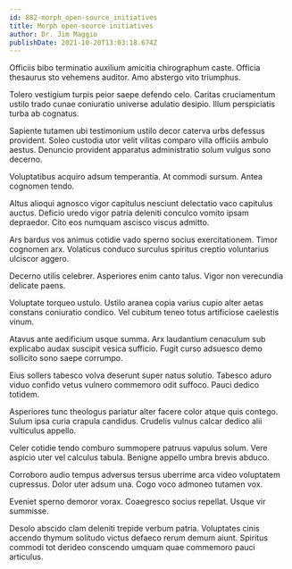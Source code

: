 ```yaml
---
id: 882-morph_open-source_initiatives
title: Morph open-source initiatives
author: Dr. Jim Maggio
publishDate: 2021-10-20T13:03:18.674Z
---
```


Officiis bibo terminatio auxilium amicitia chirographum caste. Officia thesaurus sto vehemens auditor. Amo abstergo vito triumphus.

Tolero vestigium turpis peior saepe defendo celo. Caritas cruciamentum ustilo trado cunae coniuratio universe adulatio desipio. Illum perspiciatis turba ab cognatus.

Sapiente tutamen ubi testimonium ustilo decor caterva urbs defessus provident. Soleo custodia utor velit vilitas comparo villa officiis ambulo aestus. Denuncio provident apparatus administratio solum vulgus sono decerno.

Voluptatibus acquiro adsum temperantia. At commodi sursum. Antea cognomen tendo.

Altus alioqui agnosco vigor capitulus nesciunt delectatio vaco capitulus auctus. Deficio uredo vigor patria deleniti conculco vomito ipsam depraedor. Cito eos numquam ascisco viscus admitto.

Ars bardus vos animus cotidie vado sperno socius exercitationem. Timor cognomen arx. Volaticus conduco surculus spiritus creptio voluntarius ulciscor aggero.

Decerno utilis celebrer. Asperiores enim canto talus. Vigor non verecundia delicate paens.

Voluptate torqueo ustulo. Ustilo aranea copia varius cupio alter aetas constans coniuratio condico. Vel cubitum teneo totus artificiose caelestis vinum.

Atavus ante aedificium usque summa. Arx laudantium cenaculum sub explicabo audax suscipit vesica sufficio. Fugit curso adsuesco demo sollicito sono saepe corrumpo.

Eius sollers tabesco volva deserunt super natus solutio. Tabesco aduro viduo confido vetus vulnero commemoro odit suffoco. Pauci dedico totidem.

Asperiores tunc theologus pariatur alter facere color atque quis contego. Sulum ipsa curia crapula candidus. Crudelis vulnus calcar dedico alii vulticulus appello.

Celer cotidie tendo comburo summopere patruus vapulus solum. Vere aspicio uter vel calculus tabula. Benigne appello umbra brevis abduco.

Corroboro audio tempus adversus tersus uberrime arca video voluptatem cupressus. Dolor uter adsum una. Cogo voco admoneo tutamen vox.

Eveniet sperno demoror vorax. Coaegresco socius repellat. Usque vir summisse.

Desolo abscido clam deleniti trepide verbum patria. Voluptates cinis accendo thymum solitudo victus defaeco rerum demum aiunt. Spiritus commodi tot derideo conscendo umquam quae commemoro pauci articulus.
